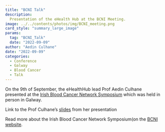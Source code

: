 ```yaml
---
title: "BCNI Talk"
description: 
  Presentation of the eHealth Hub at the BCNI Meeting. 
image: ../../contents/photos/img/BCNI_meeting.png
card_style: "summary_large_image"
params:
  tag: "BCNI_Talk"
  date: "2022-09-09"
author: "Aedin Culhane"
date: "2022-09-09"
categories:
  - Conference
  - Galway
  - Blood Cancer
  - Talk
---
```


On the 9th of September, the eHealthHub lead Prof Aedin Culhane presented at the [Irish Blood Cancer Network Symposium](https://nuigalwaybcni.clr.events/event/132483:blood-cancer-network-bcni-symposium-2022) which was held in person in Galway.

Link to the Prof Culhane's [slides](./contents/BNCI_Sep9_Culhane_template.pptx) from her presentation

Read more about the Irish Blood Cancer Network Symposium(on the [BCNI website](Irish%20Blood%20Cancer%20Network%20Symposium).
